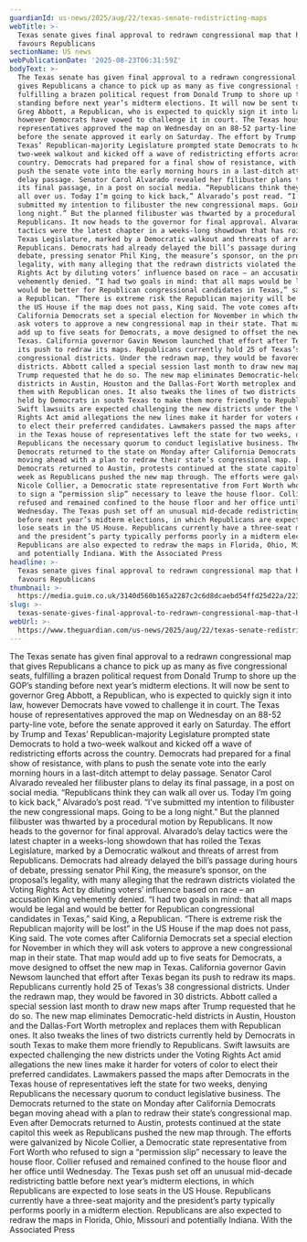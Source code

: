 ```yaml
---
guardianId: us-news/2025/aug/22/texas-senate-redistricting-maps
webTitle: >-
  Texas senate gives final approval to redrawn congressional map that heavily
  favours Republicans
sectionName: US news
webPublicationDate: '2025-08-23T06:31:59Z'
bodyText: >-
  The Texas senate has given final approval to a redrawn congressional map that
  gives Republicans a chance to pick up as many as five congressional seats,
  fulfilling a brazen political request from Donald Trump to shore up the GOP’s
  standing before next year’s midterm elections. It will now be sent to governor
  Greg Abbott, a Republican, who is expected to quickly sign it into law,
  however Democrats have vowed to challenge it in court. The Texas house of
  representatives approved the map on Wednesday on an 88-52 party-line vote,
  before the senate approved it early on Saturday. The effort by Trump and
  Texas’ Republican-majority Legislature prompted state Democrats to hold a
  two-week walkout and kicked off a wave of redistricting efforts across the
  country. Democrats had prepared for a final show of resistance, with plans to
  push the senate vote into the early morning hours in a last-ditch attempt to
  delay passage. Senator Carol Alvarado revealed her filibuster plans to delay
  its final passage, in a post on social media. “Republicans think they can walk
  all over us. Today I’m going to kick back,” Alvarado’s post read. “I’ve
  submitted my intention to filibuster the new congressional maps. Going to be a
  long night.” But the planned filibuster was thwarted by a procedural motion by
  Republicans. It now heads to the governor for final approval. Alvarado’s delay
  tactics were the latest chapter in a weeks-long showdown that has roiled the
  Texas Legislature, marked by a Democratic walkout and threats of arrest from
  Republicans. Democrats had already delayed the bill’s passage during hours of
  debate, pressing senator Phil King, the measure’s sponsor, on the proposal’s
  legality, with many alleging that the redrawn districts violated the Voting
  Rights Act by diluting voters’ influence based on race – an accusation King
  vehemently denied. “I had two goals in mind: that all maps would be legal and
  would be better for Republican congressional candidates in Texas,” said King,
  a Republican. “There is extreme risk the Republican majority will be lost” in
  the US House if the map does not pass, King said. The vote comes after
  California Democrats set a special election for November in which they will
  ask voters to approve a new congressional map in their state. That map would
  add up to five seats for Democrats, a move designed to offset the new map in
  Texas. California governor Gavin Newsom launched that effort after Texas began
  its push to redraw its maps. Republicans currently hold 25 of Texas’s 38
  congressional districts. Under the redrawn map, they would be favored in 30
  districts. Abbott called a special session last month to draw new maps after
  Trump requested that he do so. The new map eliminates Democratic-held
  districts in Austin, Houston and the Dallas-Fort Worth metroplex and replaces
  them with Republican ones. It also tweaks the lines of two districts currently
  held by Democrats in south Texas to make them more friendly to Republicans.
  Swift lawsuits are expected challenging the new districts under the Voting
  Rights Act amid allegations the new lines make it harder for voters of color
  to elect their preferred candidates. Lawmakers passed the maps after Democrats
  in the Texas house of representatives left the state for two weeks, denying
  Republicans the necessary quorum to conduct legislative business. The
  Democrats returned to the state on Monday after California Democrats began
  moving ahead with a plan to redraw their state’s congressional map. Even after
  Democrats returned to Austin, protests continued at the state capitol this
  week as Republicans pushed the new map through. The efforts were galvanized by
  Nicole Collier, a Democratic state representative from Fort Worth who refused
  to sign a “permission slip” necessary to leave the house floor. Collier
  refused and remained confined to the house floor and her office until
  Wednesday. The Texas push set off an unusual mid-decade redistricting battle
  before next year’s midterm elections, in which Republicans are expected to
  lose seats in the US House. Republicans currently have a three-seat majority
  and the president’s party typically performs poorly in a midterm election.
  Republicans are also expected to redraw the maps in Florida, Ohio, Missouri
  and potentially Indiana. With the Associated Press
headline: >-
  Texas senate gives final approval to redrawn congressional map that heavily
  favours Republicans
thumbnail: >-
  https://media.guim.co.uk/3140d560b165a2287c2c6d8dcaebd54ffd25d22a/223_0_2500_2000/500.jpg
slug: >-
  texas-senate-gives-final-approval-to-redrawn-congressional-map-that-heavily-favours-republicans
webUrl: >-
  https://www.theguardian.com/us-news/2025/aug/22/texas-senate-redistricting-maps
---
```

The Texas senate has given final approval to a redrawn congressional map that gives Republicans a chance to pick up as many as five congressional seats, fulfilling a brazen political request from Donald Trump to shore up the GOP’s standing before next year’s midterm elections. It will now be sent to governor Greg Abbott, a Republican, who is expected to quickly sign it into law, however Democrats have vowed to challenge it in court. The Texas house of representatives approved the map on Wednesday on an 88-52 party-line vote, before the senate approved it early on Saturday. The effort by Trump and Texas’ Republican-majority Legislature prompted state Democrats to hold a two-week walkout and kicked off a wave of redistricting efforts across the country. Democrats had prepared for a final show of resistance, with plans to push the senate vote into the early morning hours in a last-ditch attempt to delay passage. Senator Carol Alvarado revealed her filibuster plans to delay its final passage, in a post on social media. “Republicans think they can walk all over us. Today I’m going to kick back,” Alvarado’s post read. “I’ve submitted my intention to filibuster the new congressional maps. Going to be a long night.” But the planned filibuster was thwarted by a procedural motion by Republicans. It now heads to the governor for final approval. Alvarado’s delay tactics were the latest chapter in a weeks-long showdown that has roiled the Texas Legislature, marked by a Democratic walkout and threats of arrest from Republicans. Democrats had already delayed the bill’s passage during hours of debate, pressing senator Phil King, the measure’s sponsor, on the proposal’s legality, with many alleging that the redrawn districts violated the Voting Rights Act by diluting voters’ influence based on race – an accusation King vehemently denied. “I had two goals in mind: that all maps would be legal and would be better for Republican congressional candidates in Texas,” said King, a Republican. “There is extreme risk the Republican majority will be lost” in the US House if the map does not pass, King said. The vote comes after California Democrats set a special election for November in which they will ask voters to approve a new congressional map in their state. That map would add up to five seats for Democrats, a move designed to offset the new map in Texas. California governor Gavin Newsom launched that effort after Texas began its push to redraw its maps. Republicans currently hold 25 of Texas’s 38 congressional districts. Under the redrawn map, they would be favored in 30 districts. Abbott called a special session last month to draw new maps after Trump requested that he do so. The new map eliminates Democratic-held districts in Austin, Houston and the Dallas-Fort Worth metroplex and replaces them with Republican ones. It also tweaks the lines of two districts currently held by Democrats in south Texas to make them more friendly to Republicans. Swift lawsuits are expected challenging the new districts under the Voting Rights Act amid allegations the new lines make it harder for voters of color to elect their preferred candidates. Lawmakers passed the maps after Democrats in the Texas house of representatives left the state for two weeks, denying Republicans the necessary quorum to conduct legislative business. The Democrats returned to the state on Monday after California Democrats began moving ahead with a plan to redraw their state’s congressional map. Even after Democrats returned to Austin, protests continued at the state capitol this week as Republicans pushed the new map through. The efforts were galvanized by Nicole Collier, a Democratic state representative from Fort Worth who refused to sign a “permission slip” necessary to leave the house floor. Collier refused and remained confined to the house floor and her office until Wednesday. The Texas push set off an unusual mid-decade redistricting battle before next year’s midterm elections, in which Republicans are expected to lose seats in the US House. Republicans currently have a three-seat majority and the president’s party typically performs poorly in a midterm election. Republicans are also expected to redraw the maps in Florida, Ohio, Missouri and potentially Indiana. With the Associated Press

